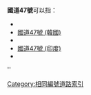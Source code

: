 '''國道47號'''可以指：
* {{Link-ja|國道47號 (日本)|国道47号}}
* [[国道47号_(韩国)|國道47號 (韓國)]]
* {{Link-fr|國道47號 (法國)|Route nationale 47 (France)}}
* [[國道47號_(印度)|國道47號 (印度)]]
* {{Link-en|國道47號 (伊朗)|Road 47 (Iran)}}

{{Roadindex}}
[[Category:相同編號道路索引|Category:相同編號道路索引]]''